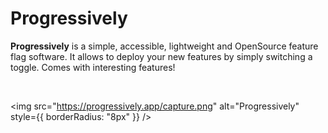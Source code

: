 # Progressively

**Progressively** is a simple, accessible, lightweight and OpenSource feature flag software. It allows to deploy your new features by simply switching a toggle. Comes with interesting features!

<br />

<img
  src="https://progressively.app/capture.png"
  alt="Progressively"
  style={{ borderRadius: "8px" }}
/>
